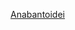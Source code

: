 {{Catnav|頁面分類|自然科学|……|动物|……|鱼类|……|鲈形目}}
{{Catnav|頁面分類|...|硬骨鱼亚纲|輻鰭魚綱|鲈形目}}
{{Catmore}}

[[Category:攀鱸目|Anabantoidei]]